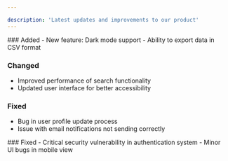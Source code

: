 ```yaml
---

description: 'Latest updates and improvements to our product'
---
```



<Update label="2024-10-12" description="v0.1.1">
### Added
- New feature: Dark mode support
- Ability to export data in CSV format

### Changed
- Improved performance of search functionality
- Updated user interface for better accessibility

### Fixed
- Bug in user profile update process
- Issue with email notifications not sending correctly
</Update>
<Update label="2024-10-11" description="v0.1.0">
### Fixed
- Critical security vulnerability in authentication system
- Minor UI bugs in mobile view
</Update>
